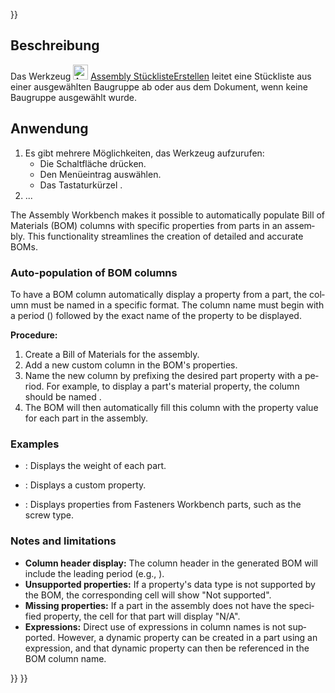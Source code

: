 <languages/>
{{UnfinishedDocu{{#translation:}}}}

{{Docnav/de
|[[Assembly_CreateSimulation/de|SimulationErstellen]]
|[[Assembly_ToggleGrounded/de|VerankertUmschalten]]
|[[Assembly_Workbench/de|Assembly]]
|IconL=Assembly_CreateSimulation.svg
|IconR=Assembly_ToggleGrounded.svg
|IconC=Workbench_Assembly.svg
}}

{{GuiCommand/de
|Name=Assembly CreateBom
|Name/de=Assembly StücklisteErstellen
|MenuLocation=Assembly → Stückliste
|Workbenches=[[Assembly_Workbench/de|Assembly]]
|Shortcut={{KEY|O}}
|Version=1.0
|SeeAlso=
}}

<span id="Description"></span>
==Beschreibung==

Das Werkzeug [[Image:Assembly_CreateBom.svg|24px]] [[Assembly_CreateBom/de|Assembly StücklisteErstellen]] leitet eine Stückliste aus einer ausgewählten Baugruppe ab oder aus dem Dokument, wenn keine Baugruppe ausgewählt wurde.

<span id="Usage"></span>
==Anwendung==

# Es gibt mehrere Möglichkeiten, das Werkzeug aufzurufen:
#* Die Schaltfläche {{Button|[[Image:Assembly_CreateBom.svg|16px]] [[Assembly_CreateBom/de|Stückliste]]}} drücken.
#* Den Menüeintrag {{MenuCommand|Assembly → [[Image:Assembly_CreateBom.svg|16px]] Stückliste}} auswählen.
#* Das Tastaturkürzel {{KEY|O}}.
#...

<div lang="en" dir="ltr" class="mw-content-ltr">
The Assembly Workbench makes it possible to automatically populate Bill of Materials (BOM) columns with specific properties from parts in an assembly. This functionality streamlines the creation of detailed and accurate BOMs.
</div>

<div lang="en" dir="ltr" class="mw-content-ltr">
===Auto-population of BOM columns===
</div>

<div lang="en" dir="ltr" class="mw-content-ltr">
To have a BOM column automatically display a property from a part, the column must be named in a specific format. The column name must begin with a period ({{Incode|.}}) followed by the exact name of the property to be displayed.
</div>

<div lang="en" dir="ltr" class="mw-content-ltr">
'''Procedure:'''
# Create a Bill of Materials for the assembly.
# Add a new custom column in the BOM's properties.
# Name the new column by prefixing the desired part property with a period. For example, to display a part's material property, the column should be named {{Incode|.Material}}.
# The BOM will then automatically fill this column with the {{PropertyData|Material}} property value for each part in the assembly.
</div>

<div lang="en" dir="ltr" class="mw-content-ltr">
===Examples===
</div>

<div lang="en" dir="ltr" class="mw-content-ltr">
* {{Incode|.Weight}}: Displays the weight of each part.
* {{Incode|.PartNumber}}: Displays a custom {{PropertyData|Part Number}} property.
* {{Incode|.type}}: Displays properties from Fasteners Workbench parts, such as the screw type.
</div>

<div lang="en" dir="ltr" class="mw-content-ltr">
===Notes and limitations===
</div>

<div lang="en" dir="ltr" class="mw-content-ltr">
* '''Column header display:''' The column header in the generated BOM will include the leading period (e.g., {{Incode|.Material}}).
* '''Unsupported properties:''' If a property's data type is not supported by the BOM, the corresponding cell will show "Not supported".
* '''Missing properties:''' If a part in the assembly does not have the specified property, the cell for that part will display "N/A".
* '''Expressions:''' Direct use of expressions in column names is not supported. However, a dynamic property can be created in a part using an expression, and that dynamic property can then be referenced in the BOM column name.
</div>


{{Docnav/de
|[[Assembly_CreateSimulation/de|SimulationErstellen]]
|[[Assembly_ToggleGrounded/de|VerankertUmschalten]]
|[[Assembly_Workbench/de|Assembly]]
|IconL=Assembly_CreateSimulation.svg
|IconR=Assembly_ToggleGrounded.svg
|IconC=Workbench_Assembly.svg
}}

{{Assembly_Tools_navi{{#translation:}}}}
{{Userdocnavi{{#translation:}}}}